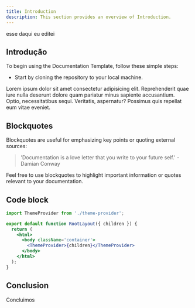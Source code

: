 ```yaml
---
title: Introduction
description: This section provides an overview of Introduction.
---
```


esse daqui eu editei

## Introdução

To begin using the Documentation Template, follow these simple steps:

- Start by cloning the repository to your local machine.

Lorem ipsum dolor sit amet consectetur adipisicing elit. Reprehenderit quae iure nulla deserunt dolore quam pariatur minus sapiente accusantium. Optio, necessitatibus sequi. Veritatis, aspernatur? Possimus quis repellat eum vitae eveniet.

## Blockquotes

Blockquotes are useful for emphasizing key points or quoting external sources:

> 'Documentation is a love letter that you write to your future self.' - Damian Conway

Feel free to use blockquotes to highlight important information or quotes relevant to your documentation.

## Code block

```jsx {7} showLineNumbers
import ThemeProvider from './theme-provider';

export default function RootLayout({ children }) {
  return (
    <html>
      <body className='container'>
        <ThemeProvider>{children}</ThemeProvider>
      </body>
    </html>
  );
}
```

## Conclusion

Concluimos